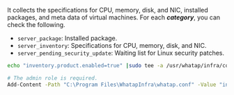 It collects the specifications for CPU, memory, disk, and NIC, installed packages, and meta data of virtual machines.
For each **_category_**, you can check the following.

-   `server_package`: Installed package.
-   `server_inventory`: Specifications for CPU, memory, disk, and NIC.
-   `server_pending_security_update`: Waiting list for Linux security patches.

<Tabs>
<TabItem value="lxs" label="Linux Shell">

```bash title=SH
echo "inventory.product.enabled=true" |sudo tee -a /usr/whatap/infra/conf/whatap.conf
```

</TabItem>
<TabItem value="wps" label="Windows Powershell">

```bash title=SH
# The admin role is required.
Add-Content -Path "C:\Program Files\WhatapInfra\whatap.conf" -Value "inventory.product.enabled=true"
```

</TabItem>
</Tabs>
